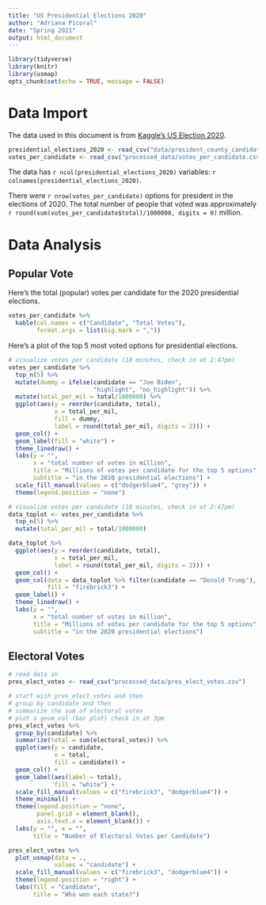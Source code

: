 ```yaml
---
title: "US Presidential Elections 2020"
author: "Adriana Picoral"
date: "Spring 2021"
output: html_document
---
```


```r
library(tidyverse)
library(knitr)
library(usmap)
opts_chunk$set(echo = TRUE, message = FALSE)
```

# Data Import

The data used in this document is from [Kaggle's US Election 2020](https://www.kaggle.com/unanimad/us-election-2020?select=president_county_candidate.csv). 

```r
presidential_elections_2020 <- read_csv("data/president_county_candidate.csv")
votes_per_candidate <- read_csv("processed_data/votes_per_candidate.csv")
```

The data has `r ncol(presidential_elections_2020)` variables: `r colnames(presidential_elections_2020)`.

There were `r nrow(votes_per_candidate)` options for president in the elections of 2020. The total number of people that voted was approximately `r round(sum(votes_per_candidate$total)/1000000, digits = 0)` million.

# Data Analysis

## Popular Vote

Here's the total (popular) votes per candidate for the 2020 presidential elections.

```r
votes_per_candidate %>%
  kable(col.names = c("Candidate", "Total Votes"),
        format.args = list(big.mark = ","))

```

Here's a plot of the top 5 most voted options for presidential elections.

```r
# visualize votes per candidate (10 minutes, check in at 2:47pm)
votes_per_candidate %>%
  top_n(5) %>%
  mutate(dummy = ifelse(candidate == "Joe Biden",
                        "highlight", "no_highlight")) %>%
  mutate(total_per_mil = total/1000000) %>%
  ggplot(aes(y = reorder(candidate, total),
             x = total_per_mil,
             fill = dummy,
             label = round(total_per_mil, digits = 2))) +
  geom_col() +
  geom_label(fill = "white") +
  theme_linedraw() +
  labs(y = "",
       x = "total number of votes in million",
       title = "Millions of votes per candidate for the top 5 options",
       subtitle = "in the 2020 presidential elections") +
  scale_fill_manual(values = c("dodgerblue4", "grey")) +
  theme(legend.position = "none")
```


```r
# visualize votes per candidate (10 minutes, check in at 2:47pm)
data_toplot <- votes_per_candidate %>%
  top_n(5) %>%
  mutate(total_per_mil = total/1000000)

data_toplot %>%
  ggplot(aes(y = reorder(candidate, total),
             x = total_per_mil,
             label = round(total_per_mil, digits = 2))) +
  geom_col() +
  geom_col(data = data_toplot %>% filter(candidate == "Donald Trump"),
           fill = "firebrick3") +
  geom_label() +
  theme_linedraw() +
  labs(y = "",
       x = "total number of votes in million",
       title = "Millions of votes per candidate for the top 5 options",
       subtitle = "in the 2020 presidential elections")
```

## Electoral Votes

```r
# read data in
pres_elect_votes <- read_csv("processed_data/pres_elect_votes.csv")
```

```r
# start with pres_elect_votes and then
# group by candidate and then
# summarize the sum of electoral votes
# plot a geom_col (bar plot) check in at 3pm
pres_elect_votes %>%
  group_by(candidate) %>%
  summarize(total = sum(electoral_votes)) %>%
  ggplot(aes(y = candidate,
             x = total,
             fill = candidate)) +
  geom_col() +
  geom_label(aes(label = total),
             fill = "white") +
  scale_fill_manual(values = c("firebrick3", "dodgerblue4")) +
  theme_minimal() +
  theme(legend.position = "none",
        panel.grid = element_blank(),
        axis.text.x = element_blank()) +
  labs(y = "", x = "",
       title = "Number of Electoral Votes per Candidate")
```

```r
pres_elect_votes %>%
  plot_usmap(data = .,
             values = "candidate") +
  scale_fill_manual(values = c("firebrick3", "dodgerblue4")) +
  theme(legend.position = "right") +
  labs(fill = "Candidate",
       title = "Who won each state?")
```


